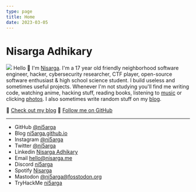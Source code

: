 ```yaml
---
type: page
title: Home
date: 2023-03-05
---
```


# Nisarga Adhikary
![](/images/aesthetic-discord.gif)
Hello 👋 I'm [Nisarga](https://nisarga.me/about/). I'm a 17 year old friendly neighborhood software engineer, hacker, cybersecurity researcher, CTF player, open-source software enthusiast & high school science student. I build useless and sometimes useful projects. Whenever I'm not studying you'll find me writing code, watching anime, hacking stuff, reading books, listening to [music](https://open.spotify.com/user/2g78prniwnob6e44but33jbyq?si=20c57940da4341ae) or clicking [photos](https://instagram.com/ni5arga). I also sometimes write random stuff on my [blog](https://ni5arga.github.io).

📝 [Check out my blog](https://ni5arga.github.io)
🚀 [Follow me on GitHub](https://github.com/ni5arga)


---

- GitHub [@ni5arga](https://github.com/ni5arga)
- Blog [ni5arga.github.io](https://ni5arga.github.io)
- Instagram [@ni5arga](https://instagram.com/ni5arga)
- Twitter [@ni5arga](https://twitter.com/ni5arga)
- Linkedin [Nisarga Adhikary](https://www.linkedin.com/in/ni5arga/)
- Email [hello@nisarga.me](mailto:hello@nisarga.me)
- Discord [ni5arga](https://discord.com/users/746040983992533072)
- Spotify [Nisarga](https://open.spotify.com/user/2g78prniwnob6e44but33jbyq?si=20c57940da4341ae)
- Mastodon [@ni5arga@fosstodon.org](https://fosstodon.org/@ni5arga)
- TryHackMe [ni5arga](https://tryhackme.com/p/ni5arga)
